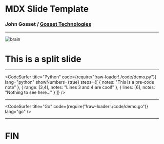 

# MDX Slide Template
### John Gosset / [Gosset Technologies](https://gossetx.com/)

---


![brain](images/brain.jpg)

# This is a split slide

---

<CodeSurfer
	title="Python"
	code={require("!raw-loader!./code/demo.py")}
	lang="python"
	showNumbers={true}
	steps={[
		{ notes: "This is a pre-code note" },
		{ range: [3,4], notes: "Lines 3 and 4 are cool!" },
		{ lines: [6], notes: "Nothing to see here..." }
	]}
/>

---

<CodeSurfer
	title="Go"
	code={require("!raw-loader!./code/demo.go")}
	lang="go"
/>

---

# FIN
